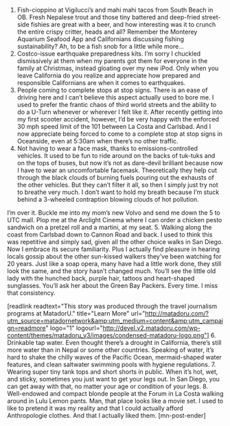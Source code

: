 1. Fish-cioppino at Vigilucci’s and mahi mahi tacos from South Beach in OB.
Fresh Nepalese trout and those tiny battered and deep-fried street-side fishies are great with a beer, and how interesting was it to crunch the entire crispy critter, heads and all? Remember the Monterey Aquarium Seafood App and Californians discussing fishing sustainability? Ah, to be a fish snob for a little while more...
2. Costco-issue earthquake preparedness kits.
I’m sorry I chuckled dismissively at them when my parents got them for everyone in the family at Christmas, instead gloating over my new iPod. Only when you leave California do you realize and appreciate how prepared and responsible Californians are when it comes to earthquakes.
3. People coming to complete stops at stop signs.
There is an ease of driving here and I can’t believe this aspect actually used to bore me. I used to prefer the frantic chaos of third world streets and the ability to do a U-Turn whenever or wherever I felt like it. After recently getting into my first scooter accident, however, I’d be very happy with the enforced 30 mph speed limit of the 101 between La Costa and Carlsbad. And I now appreciate being forced to come to a complete stop at stop signs in Oceanside, even at 5:30am when there’s no other traffic.
4. Not having to wear a face mask, thanks to emissions-controlled vehicles.
It used to be fun to ride around on the backs of tuk-tuks and on the tops of buses, but now it’s not as dare-devil brilliant because now I have to wear an uncomfortable facemask. Theoretically they help cut through the black clouds of burning fuels pouring out the exhausts of the other vehicles. But they can’t filter it all, so then I simply just try not to breathe very much. I don’t want to hold my breath because I’m stuck behind a 3-wheeled contraption blowing clouds of hot pollution.

I’m over it. Buckle me into my mom’s new Volvo and send me down the 5 to UTC mall. Plop me at the Arclight Cinema where I can order a chicken pesto sandwich on a pretzel roll and a martini, at my seat.
5. Walking along the coast from Carlsbad down to Cannon Road and back.
I used to think this was repetitive and simply sad, given all the other choice walks in San Diego. Now I embrace its secure familiarity. Plus I actually find pleasure in hearing locals gossip about the other sun-kissed walkers they’ve been watching for 20 years. Just like a soap opera, many have had a little work done, they still look the same, and the story hasn’t changed much. You’ll see the little old lady with the hunched back, purple hair, tattoos and heart-shaped sunglasses. You’ll ask her about the Green Bay Packers. Every time. I miss that consistency.

[readlink readtext="This story was produced through the travel journalism programs at MatadorU." title="Learn More" url="http://matadoru.com/?utm_source=matadornetwork&amp;utm_medium=content&amp;utm_campaign=readmore" logo="1" logourl="http://devel.v2.matadoru.com/wp-content/themes/matadoru_v3/images/condensed-matadoru-logo.png"]
6. Drinkable tap water.
Even thought there’s a drought in California, there’s still more water than in Nepal or some other countries. Speaking of water, it’s hard to shake the chilly waves of the Pacific Ocean, mermaid-shaped water features, and clean saltwater swimming pools with hygiene regulations.
7. Wearing super tiny tank tops and short shorts in public.
When it’s hot, wet, and sticky, sometimes you just want to get your legs out. In San Diego, you can get away with that, no matter your age or condition of your legs.
8. Well-endowed and compact blonde people at the Forum in La Costa walking around in Lulu Lemon pants.
Man, that place looks like a movie set. I used to like to pretend it was my reality and that I could actually afford Anthropologie clothes. And that I actually liked them. [mn-post-ender]
